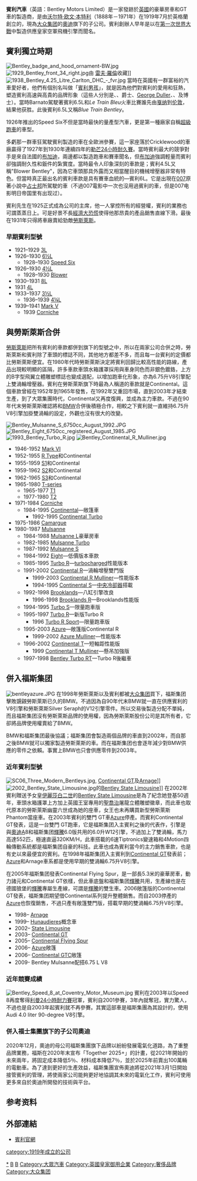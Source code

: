 
{{noteTA
|G1=Motor
|T=zh-hans:宾利汽车;zh-hk:賓利汽車;zh-tw:賓利汽車;
|1=zh-cn:大众; zh-tw:福斯; zh-hk:福士; zh-sg:福士伟根;
|2=zh-hans:本特利;zh-hk:本特利;zh-tw:賓特利;
|3=zh-hans:宾利;zh-hk:賓利;zh-tw:賓利;
|4=zh-hans:布佳迪;zh-hk:布佳迪;zh-tw:布卡堤;
|5=zh-hans:詹姆斯·邦德;zh-hk:占士邦;zh-tw:詹姆士龐德;
|6=zh-hans:辉腾;zh-hk:輝騰;zh-tw:Phaeton;
}}
{{Infobox company
| name = 宾利汽车有限公司<br/>Bentley Motors Limited
| logo = Bentley Motors Limited logo.svg
| type = 私人企业
| traded_as =
| foundation = {{Start date|1919|01|18}}
| founder = {{unbulleted list | H. M. Bentley | [[沃尔特·欧文·本特利|沃尔特·欧文·本特利]]}}
| defunct = <!-- {{End date|YYYY|MM|DD}} -->
| location = {{UK}}[[克鲁|克鲁]]<ref name="#1">Volkswagen AG 2012 p49</ref>
| area_served = 全球
| key_people = [[Wolfgang_Schreiber|Wolfgang Schreiber]]（董事会主席）<ref name="#1"/><br/>[[Woolf_Barnato|Woolf Barnato]]（主席1922–1929） 
| industry = {{ubl | 工程 | 制造 |销售}}
| production = {{ubl | {{increase}}9,107vehicles (2012) | 7,593vehicles (2011)}}<ref>Volkswagen AG 2012a p120{{cite web|title=vwagfy2012|url=http://www.volkswagenag.com/content/vwcorp/info_center/en/news/2013/02/VW_Group_PM_FY.html|deadurl=yes|archiveurl=https://web.archive.org/web/20131004114805/http://www.volkswagenag.com/content/vwcorp/info_center/en/news/2013/02/VW_Group_PM_FY.html|archivedate=2013-10-04|access-date=2014-05-19}}</ref>
| products = 
| services = 汽车定制
| revenue = {{ubl | {{increase}} €1,453百万（2012） | {{increase}} €1,119百万 (2011)}}<ref>Volkswagen AG 2012 p120</ref>
| operating_income =
| net_income = {{ubl | {{increase}} €8百万（2011） | {{increase}}-€245百万（2010）}}<ref>Volkswagen AG 2012 p121</ref>
| assets =
| equity =
| owner = [[大众集团|大众集团]]
| num_employees = 3,600（2013）<ref>{{cite news|last=Armistead|first=Louise|title=Video: behind the scenes at the Bentley factory|url=http://www.telegraph.co.uk/motoring/car-manufacturers/bentley/10359287/Video-behind-the-scenes-at-the-Bentley-factory.html|location=伦敦|work=每日电讯报|date=2013年10月9日|accessdate=2014年5月19日|archive-date=2019年8月4日|archive-url=https://web.archive.org/web/20190804122736/https://www.telegraph.co.uk/motoring/car-manufacturers/bentley/10359287/Video-behind-the-scenes-at-the-Bentley-factory.html|dead-url=no}}</ref>
| parent = [[奧迪|奧迪]]<ref>Volkswagen AG2012 p 19</ref>
| divisions =
| subsid =
| homepage = {{en}} [http://www.bentleymotors.com bentleymotors.com]<br/>{{zh}} [http://www.china.bentleymotors.com china.bentleymotors.com]
| intl = yes
}}

'''賓利汽車'''（英語：Bentley Motors Limited）是一家發跡於[[英國|英國]]的豪華房車和GT車的製造商，是由[[沃尔特·欧文·本特利|沃尔特·欧文·本特利]]（1888年－1971年）在1919年7月於英格蘭創立的，現為[[大众集团|大众集团]]的[[奧迪|奧迪]]旗下的子公司。賓利創辦人早年是以在[[第一次世界大戰|第一次世界大戰]]中製造供應皇家空軍飛機引擎而聞名。

{{infobox brand
| name=宾利汽车品牌
| originaltext = Bentley
| type =
| currentowner = [[大众集团|大众集团]]透過[[奧迪|奧迪]]<small>旗下宾利公司</small>（1998起）<BR/>Bentley Motors Limited
| origin = {{UK}}
| discontinued =
| related =
| markets = 汽车
| previousowners = 1980–1998 [[Vickers|Vickers]]和[[劳斯莱斯|劳斯莱斯]]<br/> 1931–1980 [[劳斯莱斯|劳斯莱斯]]<br/>1919–1931宾利汽车公司
| trademarkregistrations =
| website =
}}

==賓利獨立時期==
[[File:Bentley_badge_and_hood_ornament-BW.jpg|thumb]]
[[File:1929_Bentley_front_34_right.jpg|thumb]]由
[[雷夫·羅倫|雷夫·羅倫]]收藏]]
[[File:1938_Bentley_4.25_Litre_Carlton_DHC_-_fvr.jpg|thumb]]
當時在英國有一群富裕的汽車愛好者，他們有個別名叫做「[[賓利男孩|賓利男孩]]」，就是因為他們對賓利的愛用和狂熱，塑造賓利高速與高貴的品牌形象（這些人分別是{{link-en|伍爾夫·巴納托|Woolf Barnato}}、{{link-en|巴尼·巴納托|Barney Barnato}}、{{link-en|亨利·伯金|Henry Birkin}}爵士、[[George_Duller|George Duller]]、{{link-en|格倫·基德斯頓|Glen Kidston}}、{{link-en|S. C. H.“薩米”戴維斯|S. C. H. "Sammy" Davis}}及{{link-en|达德利·本加菲尔德|Dudley Benjafield}}博士）。當時Barnato駕駛著賓利6.5L和''Le Train Bleu''火車比賽誰先由[[戛纳|戛纳]]到[[伦敦|伦敦]]，結果他获胜。此後賓利6.5L又稱''Blue Train Bentley''。

1926年推出的Speed Six不但是當時最快的量產型汽車，更是第一種廠家自稱[[超級跑車|超級跑車]]的車型。

多虧那一群車狂駕駛賓利製造的車在全歐洲參賽，這一家座落於Cricklewood的車廠贏得了1927年到1930年連續四年的[[勒芒24小時耐久賽|勒芒24小時耐久賽]]。當時賓利最大的競爭對手是來自法國的[[布佳迪|布加迪]]，兩邊都以製造跑車和賽車聞名，但[[布加迪|布加迪]]強調輕量而賓利卻強調耐久性和鈑件的紮實度。當時最令人印象深刻的車款是；賓利4.5L又稱"Blower Bentley"，因為它車頭那具外露而又相當醒目的機械增壓器非常有特色。但當時真正最出名的賓利車款是具有賽車血統的—賓利6L。它是出現在[[007|007]]原著小說中[[占士邦|占士邦]]所駕駛的車（不過007電影中一次也沒用過賓利的車，但是007电影明日帝国里有出现过）。

賓利先生在1925正式成為公司的主席，他一人掌控所有的經營權，賓利的業務也可謂蒸蒸日上。可是好景不長[[經濟大恐慌|經濟大恐慌]]使得他那昂貴的產品銷售直線下滑。最後在1931年只得將車廠賣給勁敵[[勞斯萊斯|勞斯萊斯]]。

===早期賓利型號===
* 1921–1929 [[賓利3升|3L]]
* 1926–1930 [[賓利Speed_Six|6½L]]
** 1928–1930 [[賓利Speed_Six|Speed Six]]
* 1926–1930 [[賓利Blower|4½L]]
** 1928–1930 [[賓利Blower|Blower]]
* 1930–1931 [[賓利8升|8L]]
* 1931 [[賓利4升|4L]]
* 1933–1937 [[賓利3.5升|3½L]]
** 1936–1939 [[賓利3.5升|4¼L]]
* 1939–1941 [[賓利Mark_V|Mark V]]
** 1939 [[賓利Mark_V|Corniche]]

==與勞斯萊斯合併==
[[勞斯萊斯|勞斯萊斯]]把所有賓利的車款都併到旗下的型號之中，所以在兩家公司合併之時，勞斯萊斯和賓利除了車頭的標誌不同，其他地方都差不多，而且每一台賓利的定價都比勞斯萊斯便宜。在1980年代時勞斯萊斯決定將賓利回歸比較高性能的路線，產品出現較明顯的區隔，許多車款車頭水箱護罩採用與車身同色而非銀色鍍鉻，上方的B字型飛翼立體雕塑標誌也變成選配，以增加跑車化形象，亦為6.75升V8引擎配上雙渦輪增壓器。賓利在勞斯萊斯旗下時最為人稱道的車款就是Continental。這個車款曾經在1952年到1965年發售，在1992年又重回市場，直到2003年才結束生產，到了大眾集團時代，Continental又再度復興，並成為主力車款。不過在90年代末勞斯萊斯確認將和[[BMW|BMW]]合併後積極合作，相較之下賓利就一直維持6.75升V8引擎加掛雙渦輪的設定，外觀也沒有很大的改變。

[[File:Bentley_Mulsanne_S_6750cc_August_1992.JPG|thumb]]
[[File:Bentley_Eight_6750cc_registered_August_1985.JPG|thumb]]
[[File:1993_Bentley_Turbo_R.jpg|thumb]]
[[File:Bentley_Continental_R_Mulliner.jpg|thumb]]
* 1946-1952 [[Bentley_Mark_VI|Mark VI]]
* 1952-1955 [[Bentley_R_Type|R Type]]和Continental
* 1955-1959 [[Bentley_S1|S1]]和Continental
* 1959-1962 [[Bentley_S2|S2]]和Continental
* 1962-1965 [[Bentley_S3|S3]]和Continental
* 1965-1980 [[Bentley_T-series|T-series]]
** 1965-1977 [[Bentley_T1|T1]]
** 1977-1980 [[Bentley_T2|T2]]
* 1971-1984 [[Bentley_Corniche|Corniche]]
** 1984-1995 [[Bentley_Continental_(1984)|Continental]]—敞篷車
*** 1992-1995 [[Bentley_Continental_(1984)|Continental Turbo]]
* 1975-1986 [[Bentley_Camargue|Camargue]]
* 1980-1987 [[Bentley_Mulsanne|Mulsanne]]
** 1984-1988 [[Bentley_Mulsanne|Mulsanne L]]豪華房車
** 1982-1985 [[Bentley_Mulsanne|Mulsanne Turbo]]
** 1987-1992 [[Bentley_Mulsanne|Mulsanne S]]
** 1984-1992 [[Bentley_Eight|Eight]]—低價版本車款
** 1985-1995 [[Bentley_Turbo_R|Turbo R]]—[[Turbocharger|turbocharged]]性能版本
** 1991-2002 [[Bentley_Continental_R|Continental R]]—渦輪增壓雙門版
*** 1999-2003 [[Bentley_Continental_R|Continental R Mulliner]]—性能版本
*** 1994-1995 [[Bentley_Continental_S|Continental S]]—[[中央冷卻器|中央冷卻器]]搭載
** 1992-1998 [[Bentley_Brooklands|Brooklands]]—八缸引擎改良
*** 1996-1998 [[Bentley_Brooklands_R|Brooklands R]]—Brooklands性能版
** 1994-1995 [[Bentley_Turbo_S|Turbo S]]—限量跑車版
** 1995-1997 [[Bentley_Turbo_R|Turbo R]]—新版Turbo R
*** 1996 [[Bentley_Turbo_R|Turbo R Sport]]—限量跑車版
** 1995-2003 [[Bentley_Azure|Azure]]—敞篷版Continental R
*** 1999-2002 [[Bentley_Azure|Azure Mulliner]]—性能版本
** 1996-2002 [[Bentley_Continental_T|Continental T]]—短軸距性能版
*** 1999 [[Bentley_Continental_T|Continental T Mulliner]]—懸吊加強版
** 1997-1998 [[Bentley_Turbo_RT|Bentley Turbo RT]]—Turbo R後繼車

==併入福斯集团==
[[File:bentleyazure.JPG|thumb]]
在1998年勞斯萊斯以及賓利都被[[大众集团|大众集团]]買下，福斯集团擊敗覬覦勞斯萊斯已久的BMW。不過因為自90年代末BMW就一直在供應賓利的V8引擎和勞斯萊斯Silver Seraph的V12引擎零件。所以交易後製造分配不單純，而且福斯集团沒有勞斯萊斯品牌的使用權，因為勞斯萊斯股份公司是其所有者，它卻將品牌使用權賣給了BMW。

BMW和福斯集团最後協議；福斯集团會製造兩個品牌的車直到2002年，而自那之後BMW就可以獨家製造勞斯萊斯的車。而在福斯集团也會逐年減少對BMW供應的零件之依賴。事實上BMW也只會供應零件到2003年。

===近年賓利型號===
[[File:SC06_Three_Modern_Bentleys.jpg|thumb]], [[Bentley_Continental_GT|Continental GT]]及[[Bentley_Arnage|Arnage]]]]
[[File:2002_Bentley_State_Limousine.jpg|thumb]]的[[Bentley_State_Limousine|Bentley State Limousine]]]]
在2002年賓利贈送予女皇[[伊麗莎白二世|伊麗莎白二世]]的[[Bentley_State_Limousine|Bentley State Limousine]]是為了紀念她登基50週年，車頭水箱護罩上方加上英國王室專用的[[聖喬治|聖喬治]]屠龍立體雕塑徽章，而此車也取代原本的勞斯萊斯幽靈六世成為她的座車，女王也未再購買新型勞斯萊斯Phantom當座車。在2003年賓利的雙門 GT車[[Azure|Azure]]停產。而賓利Continental GT發表，這是一台雙門 GT跑車，它是福斯集团入主賓利之後的代表作，引擎是與[[奧迪|奧迪]]A8和福斯集团[[輝騰|輝騰]]6.0版共用的6.0升W12引擎，不過加上了雙渦輪，馬力高達552匹，極速直逼320KM/H，此車搭載的6速Tiptronics變速箱和4Motion四輪傳動系統都是福斯集团自豪的科技。此車也成為賓利當今的主力銷售車款，也是有史以來最便宜的賓利。在1998年福斯集团入主賓利到[[Continental_GT|Continental GT]]發表前；[[賓利Azure|Azure]]和Arnage車系都是使用早期的雙渦輪6.75升V8引擎。

在2005年福斯集团發表Continental Flying Spur，是一部長5.3米的豪華房車，動力諸元和Continental GT依樣，但此車底盤和福斯集团[[輝騰|輝騰]]共用，生產線也是在德國狼堡的[[輝騰|輝騰]]專屬生產線，可謂是[[輝騰|輝騰]]的雙生車。2006敞篷版的Continental GT發表，福斯集团期望借Continental系列提升整體銷售。而自2003停產的[[Azure|Azure]]也恢復銷售，不過只產有敞篷雙門版，搭載早期的雙渦輪6.75升V8引擎。

* 1998– [[Bentley_Arnage|Arnage]]
* 1999– [[Bentley_Hunaudieres|Hunaudieres]]概念車
* 2002– [[Bentley_State_Limousine|State Limousine]]
* 2003– [[Bentley_Continental_GT|Continental GT]]
* 2005– [[Bentley_Continental_Flying_Spur_(2005)|Continental Flying Spur]]
* 2006– [[Bentley_Azure_(2006)|Azure]]敞篷
* 2006– [[Bentley_Continental_GT#Continental_GTC|Continental GTC]]敞篷
* 2009- Bentley Mulsanne配搭6.75 L V8

===近年競賽成績===
[[File:Bentley_Speed_8_at_Coventry_Motor_Museum.jpg|thumb]]
賓利在2003年以Speed 8再度奪得[[利曼24小時耐力賽|利曼24小時耐力賽]]冠軍，賓利自2001參賽，3年內就奪冠，實力驚人，不過也是自2003年起賓利就不再參賽。其實這部車是福斯集團為其設計的，使用Audi 4.0 liter 90-degree V8引擎。

===併入福士集團旗下的子公司奧迪===

2020年12月，奧迪的母公司福斯集團旗下品牌以紛紛發展電氣化道路，為了重整品牌業務，福斯在2020年末宣布「Together 2025+」的計畫，從2021年開始的未來兩年，將固定成本降低5％、材料成本降低7％，並於2025年前賣出100萬輛的電動車。為了達到更好的生產效益，福斯集團宣佈奧迪將從2021年3月1日開始接管賓利的管理，將使兩家公司能夠更好地協調其未來的電氣化工作，賓利可使用更多來自於奧迪所開發的技術與平台。

==参考资料==
<references/>

==外部連結==
*[http://www.bentleymotors.com 賓利官網] {{Wayback|url=http://www.bentleymotors.com/ |date=20110223210844 }}
{{commonscat|Bentley vehicles}}

{{賓利}}
{{大众集团}}

{{DEFAULTSORT:Bentley}}
[[category:1919年成立的公司|category:1919年成立的公司]]
[[Category:賓利汽車|*]]
[[Category:汽車品牌|B]]
[[Category:英国汽车公司|B]]
[[Category:大眾汽車|Category:大眾汽車]]
[[Category:英國皇家御用企業|Category:英國皇家御用企業]]
[[Category:奢侈品牌|Category:奢侈品牌]]
[[Category:大众集团|Category:大众集团]]